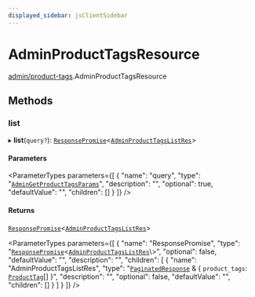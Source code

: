 ```yaml
---
displayed_sidebar: jsClientSidebar
---
```



# AdminProductTagsResource

[admin/product-tags](../../modules/admin_product_tags.mdx).AdminProductTagsResource

## Methods

### list

▸ **list**(`query?`): [`ResponsePromise`](../../swaps/modules/swaps.internal.mdx#responsepromise)<[`AdminProductTagsListRes`](../../internal/modules/admin_discounts.internal.internal.mdx#adminproducttagslistres)\>

#### Parameters

<ParameterTypes parameters={[
  {
    "name": "query",
    "type": "[`AdminGetProductTagsParams`](../../internal/classes/admin_discounts.internal.internal.AdminGetProductTagsParams.mdx)",
    "description": "",
    "optional": true,
    "defaultValue": "",
    "children": []
  }
]} />

#### Returns

[`ResponsePromise`](../../swaps/modules/swaps.internal.mdx#responsepromise)<[`AdminProductTagsListRes`](../../internal/modules/admin_discounts.internal.internal.mdx#adminproducttagslistres)\>

<ParameterTypes parameters={[
  {
    "name": "ResponsePromise",
    "type": "[`ResponsePromise`](../../swaps/modules/swaps.internal.mdx#responsepromise)<[`AdminProductTagsListRes`](../../internal/modules/admin_discounts.internal.internal.mdx#adminproducttagslistres)\\>",
    "optional": false,
    "defaultValue": "",
    "description": "",
    "children": [
      {
        "name": "AdminProductTagsListRes",
        "type": "[`PaginatedResponse`](../../admin_batch_jobs/modules/admin_batch_jobs.internal.mdx#paginatedresponse) & { `product_tags`: [`ProductTag`](../../internal/classes/admin_collections.internal.ProductTag.mdx)[]  }",
        "description": "",
        "optional": false,
        "defaultValue": "",
        "children": []
      }
    ]
  }
]} />
